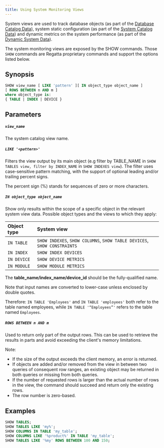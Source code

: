 ```yaml
---
title: Using System Monitoring Views
---
```


System views are used to track database objects (as part of the [Database Catalog Data](/sql/system-monitoring/database-catalog)), system static configuration (as part of the [System Catalog Data](/sql/system-monitoring/system-catalog)) and dynamic metrics on the system performance (as part of the [Dynamic System Data](/sql/system-monitoring/dynamic-system)).

The system monitoring views are exposed by the SHOW commands. Those `SHOW` commands are Regatta proprietary commands and support the options listed below.

## Synopsis

```sql 
SHOW view_name [ LIKE 'pattern' ][ IN object_type object_name ]
[ ROWS BETWEEN n AND m ]
where object_type is:
{ TABLE | INDEX | DEVICE }
```

## Parameters

##### `view_name`

The system catalog view name.


##### `LIKE '<pattern>'`

Filters the view output by its main object (e.g filter by TABLE_NAME in `SHOW TABLES view,
filter by INDEX_NAME` in `SHOW INDEXES view`). The filter uses case-sensitive pattern
matching, with the support of optional leading and/or trailing percent signs.

The percent sign (%) stands for sequences of zero or more characters.

##### `IN object_type object_name`

Show only results within the scope of a specific object in the relevant system view data.
Possible object types and the views to which they apply:

| Object type | System view                                                                 |
| :---------- | :-------------------------------------------------------------------------- |
| `IN TABLE`  | `SHOW INDEXES`, `SHOW COLUMNS`, `SHOW TABLE DEVICES`, `SHOW CONSTRAINTS`    |
| `IN INDEX`  | `SHOW INDEX DEVICES`                                                        |
| `IN DEVICE` | `SHOW DEVICE METRICS`                                                       |
| `IN MODULE` | `SHOW MODULE METRICS`                                                       |


The __table_name/index_name/device_id__ should be the fully-qualified name.

Note that input names are converted to lower-case unless enclosed by double quotes.

Therefore: `IN TABLE 'Employees'` and `IN TABLE 'employees'` both refer to the table
named employees, while `IN TABLE '“Employees”'` refers to the table named
`Employees`.


##### `ROWS BETWEEN n AND m`

Used to return only part of the output rows. This can be used to retrieve the results in parts and
avoid exceeding the client's memory limitations.

Note:

- If the size of the output exceeds the client memory, an error is returned.
- If objects are added and/or removed from the view in between two queries of
consequent row ranges, an existing object may be returned in both queries or missing
from both queries.
- If the number of requested rows is larger than the actual number of rows in the view, the
command should succeed and return only the existing rows.
- The row number is zero-based.

## Examples

```sql
SHOW TABLES;
SHOW TABLES LIKE 'my%';
SHOW COLUMNS IN TABLE 'my_table';
SHOW COLUMNS LIKE '%product%' IN TABLE 'my_table';
SHOW TABLES LIKE '%my' ROWS BETWEEN 100 AND 150;
```